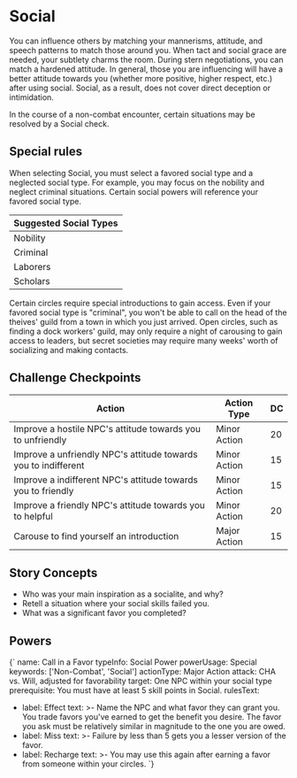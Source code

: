 
# Social

You can influence others by matching your mannerisms, attitude, and speech
patterns to match those around you. When tact and social grace are needed, your
subtlety charms the room. During stern negotiations, you can match a hardened
attitude. In general, those you are influencing will have a better attitude
towards you (whether more positive, higher respect, etc.) after using social.
Social, as a result, does not cover direct deception or intimidation.

In the course of a non-combat encounter, certain situations may be resolved by a
Social check.

## Special rules

When selecting Social, you must select a favored social type and a neglected
social type. For example, you may focus on the nobility and neglect criminal
situations. Certain social powers will reference your favored social type.

| Suggested Social Types |
| ---------------------- |
| Nobility |
| Criminal |
| Laborers |
| Scholars |

Certain circles require special introductions to gain access. Even if your
favored social type is "criminal", you won't be able to call on the head of the
theives' guild from a town in which you just arrived. Open circles, such as
finding a dock workers' guild, may only require a night of carousing to gain
access to leaders, but secret societies may require many weeks' worth of
socializing and making contacts.

## Challenge Checkpoints

| Action | Action Type | DC |
| ------ | ----------- | -- |
| Improve a hostile NPC's attitude towards you to unfriendly | Minor Action | 20 |
| Improve a unfriendly NPC's attitude towards you to indifferent | Minor Action | 15 |
| Improve a indifferent NPC's attitude towards you to friendly | Minor Action | 15 |
| Improve a friendly NPC's attitude towards you to helpful | Minor Action | 20 |
| Carouse to find yourself an introduction | Major Action | 15 |

## Story Concepts

- Who was your main inspiration as a socialite, and why?
- Retell a situation where your social skills failed you.
- What was a significant favor you completed?

## Powers

<Power>{`
name: Call in a Favor
typeInfo: Social Power
powerUsage: Special
keywords: ['Non-Combat', 'Social']
actionType: Major Action
attack: CHA vs. Will, adjusted for favorability
target: One NPC within your social type
prerequisite: You must have at least 5 skill points in Social.
rulesText:
- label: Effect
  text: >-
    Name the NPC and what favor they can grant you. You trade favors you've
    earned to get the benefit you desire. The favor you ask must be relatively
    similar in magnitude to the one you are owed.
- label: Miss
  text: >-
    Failure by less than 5 gets you a lesser version of the favor.
- label: Recharge
  text: >-
    You may use this again after earning a favor from someone within your
    circles.
`}</Power>